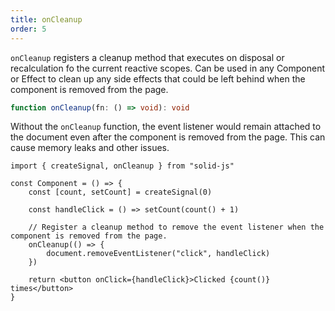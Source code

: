 ```yaml
---
title: onCleanup
order: 5
---
```


`onCleanup` registers a cleanup method that executes on disposal or recalculation fo the current reactive scopes.
Can be used in any Component or Effect to clean up any side effects that could be left behind when the component is removed from the page.

```ts
function onCleanup(fn: () => void): void
```

Without the `onCleanup` function, the event listener would remain attached to the document even after the component is removed from the page.
This can cause memory leaks and other issues.

```tsx
import { createSignal, onCleanup } from "solid-js"

const Component = () => {
	const [count, setCount] = createSignal(0)

	const handleClick = () => setCount(count() + 1)

	// Register a cleanup method to remove the event listener when the component is removed from the page.
	onCleanup(() => {
		document.removeEventListener("click", handleClick)
	})

	return <button onClick={handleClick}>Clicked {count()} times</button>
}
```
